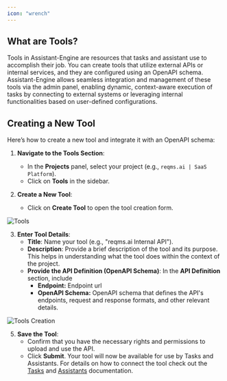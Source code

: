 ```yaml
---
icon: "wrench"
---
```


## **What are Tools?**

Tools in Assistant-Engine are resources that tasks and assistant use to accomplish their job. 
You can create tools that utilize external APIs or internal services, and they are configured using an OpenAPI schema.
Assistant-Engine allows seamless integration and management of these tools via the admin panel, enabling dynamic, context-aware execution of tasks by connecting to external systems or leveraging internal functionalities based on user-defined configurations.

## **Creating a New Tool**

Here’s how to create a new tool and integrate it with an OpenAPI schema:

1. **Navigate to the Tools Section**:
   - In the **Projects** panel, select your project (e.g., `reqms.ai | SaaS Platform`).
   - Click on **Tools** in the sidebar.

2. **Create a New Tool**:
   - Click on **Create Tool** to open the tool creation form.

<Frame>
  <img src="/images/assistant-engine-tools-home.png" alt="Tools"/>
</Frame>

3. **Enter Tool Details**:
   - **Title**: Name your tool (e.g., "reqms.ai Internal API").
   - **Description**: Provide a brief description of the tool and its purpose. This helps in understanding what the tool does within the context of the project.
   - **Provide the API Definition (OpenAPI Schema)**: In the **API Definition** section, include
      - **Endpoint:** Endpoint url
      - **OpenAPI Schema:** OpenAPI schema that defines the API's endpoints, request and response formats, and other relevant details.

<Frame>
  <img src="/images/assistant-engine-tools-creation.png" alt="Tools Creation"/>
</Frame>

5. **Save the Tool**:
   - Confirm that you have the necessary rights and permissions to upload and use the API.
   - Click **Submit**. 
    Your tool will now be available for use by Tasks and Assistants. For details on how to connect the tool check out the [Tasks](/docs/Tasks#add-tools) and [Assistants](/docs/Assistants#add-tools) documentation.
